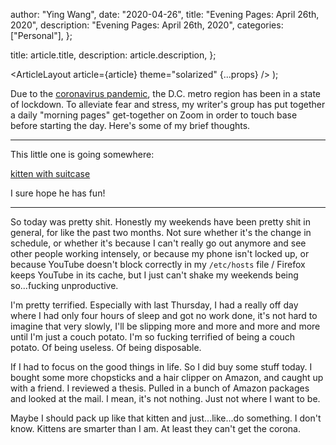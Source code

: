 
  author: "Ying Wang",
  date: "2020-04-26",
  title: "Evening Pages: April 26th, 2020",
  description: "Evening Pages: April 26th, 2020",
  categories: ["Personal"],
};

  title: article.title,
  description: article.description,
};

  <ArticleLayout article={article} theme="solarized" {...props} />
);

Due to the [coronavirus
pandemic](https://en.wikipedia.org/wiki/2019-20_coronavirus_pandemic), the D.C.
metro region has been in a state of lockdown. To alleviate fear and stress, my
writer's group has put together a daily "morning pages" get-together on Zoom in
order to touch base before starting the day. Here's some of my brief thoughts.

---

This little one is going somewhere:

[kitten with suitcase](/img/posts/2020/04/26/morning_pages.png)

I sure hope he has fun!

---

So today was pretty shit. Honestly my weekends have been pretty shit in general,
for like the past two months. Not sure whether it's the change in schedule, or
whether it's because I can't really go out anymore and see other people working
intensely, or because my phone isn't locked up, or because YouTube doesn't block
correctly in my `/etc/hosts` file / Firefox keeps YouTube in its cache, but I
just can't shake my weekends being so...fucking unproductive.

I'm pretty terrified. Especially with last Thursday, I had a really off day
where I had only four hours of sleep and got no work done, it's not hard to
imagine that very slowly, I'll be slipping more and more and more and more until
I'm just a couch potato. I'm so fucking terrified of being a couch potato. Of
being useless. Of being disposable.

If I had to focus on the good things in life. So I did buy some stuff today. I
bought some more chopsticks and a hair clipper on Amazon, and caught up with a
friend. I reviewed a thesis. Pulled in a bunch of Amazon packages and looked at
the mail. I mean, it's not nothing. Just not where I want to be.

Maybe I should pack up like that kitten and just...like...do something. I don't
know. Kittens are smarter than I am. At least they can't get the corona.
